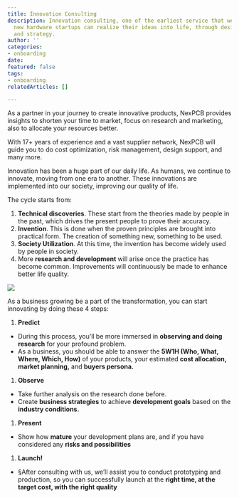 ```yaml
---
title: Innovation Consulting
description: Innovation consulting, one of the earliest service that we provide, ensures
  new hardware startups can realize their ideas into life, through design, planning,
  and strategy.
author: ''
categories:
- onboarding
date: 
featured: false
tags:
- onboarding
relatedArticles: []

---
```

As a partner in your journey to create innovative products, NexPCB provides insights to shorten your time to market, focus on research and marketing, also to allocate your resources better. 

With 17+ years of experience and a vast supplier network, NexPCB will guide you to do cost optimization, risk management, design support, and many more.

Innovation has been a huge part of our daily life. As humans, we continue to innovate, moving from one era to another. These innovations are implemented into our society, improving our quality of life.

The cycle starts from:

1. **Technical discoveries**. These start from the theories made by people in the past, which drives the present people to prove their accuracy. 
2. **Invention**. This is done when the proven principles are brought into practical form. The creation of something new, something to be used. 
3. **Society Utilization**. At this time, the invention has become widely used by people in society. 
4. More **research and development** will arise once the practice has become common. Improvements will continuously be made to enhance better life quality.

![](/uploads/innovation-consulting-01.png)

As a business growing be a part of the transformation, you can start innovating by doing these 4 steps:

1. **Predict**

* During this process, you’ll be more immersed in **observing and doing research** for your profound problem.
* As a business, you should be able to answer the **5W1H (Who, What, Where, Which, How)** of your products, your estimated **cost allocation, market planning,** and **buyers persona.**

1. **Observe**

* Take further analysis on the research done before.
* Create **business strategies** to achieve **development goals** based on the **industry conditions.**

1. **Present**

* Show how **mature** your development plans are, and if you have considered any **risks and possibilities**

1. **Launch!**

* §After consulting with us, we’ll assist you to conduct prototyping and production, so you can successfully launch at the **right time, at the target cost, with the right quality**